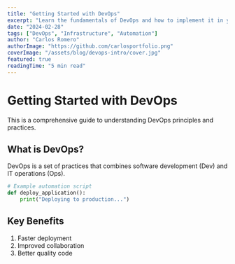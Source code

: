 ```yaml
---
title: "Getting Started with DevOps"
excerpt: "Learn the fundamentals of DevOps and how to implement it in your organization"
date: "2024-02-28"
tags: ["DevOps", "Infrastructure", "Automation"]
author: "Carlos Romero"
authorImage: "https://github.com/carlosportfolio.png"
coverImage: "/assets/blog/devops-intro/cover.jpg"
featured: true
readingTime: "5 min read"
---
```


# Getting Started with DevOps

This is a comprehensive guide to understanding DevOps principles and practices.

## What is DevOps?

DevOps is a set of practices that combines software development (Dev) and IT operations (Ops).

```python
# Example automation script
def deploy_application():
    print("Deploying to production...")
```

## Key Benefits

1. Faster deployment
2. Improved collaboration
3. Better quality code
